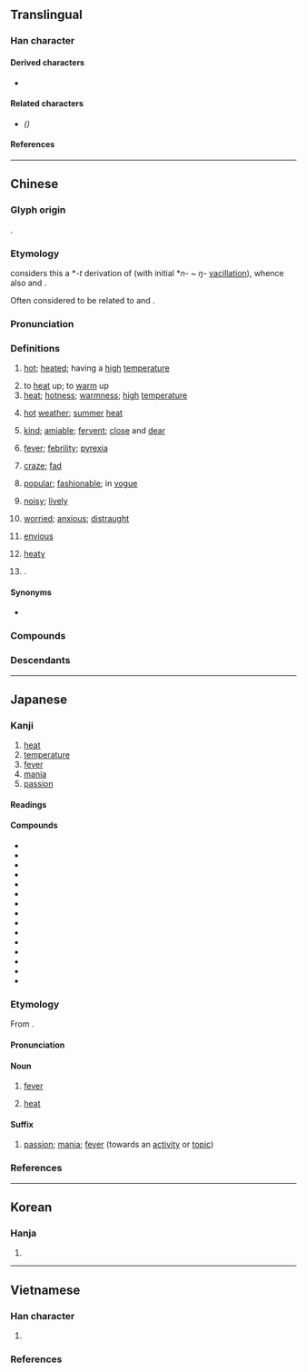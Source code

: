 {{also|热|熟}}
{{character info}}
==Translingual==

===Han character===
{{Han char|rn=86|rad=火|as=11|sn=15|four=45331|canj=GIF|ids=⿱埶灬}}

====Derived characters====
* {{l|mul|[[𪷴]], [[𢤢]], [[爇]]([[𦶟]])}}

====Related characters====
* {{l|mul|[[热]]}} ''({{w|Simplified Chinese}})''

====References====
{{Han ref|kx=0681.080|dkj=19360|dj=1092.240|hdz=32230.100|uh=71B1}}

----

==Chinese==
{{zh-forms|s=热|alt=𤍠,𤉟,𤋩,𤎮,𪌌}}

===Glyph origin===
{{Han etym}}
{{Han compound|埶|火|c1=p|c2=s|t2=fire|ls=psc|alt2=灬}}.

===Etymology===
{{zh-ref|Schuessler (2007)}} considers this a *''-t'' derivation of {{inh|zh|sit-pro|*nwe||warm}} (with initial *''n-'' ~ ''ŋ-'' [[vacillation]]), whence also {{cog|my|နွေး||warm; lukewarm}} and {{m|my|နွှေး||to warm something; to revise}}.

Often considered to be related to {{och-l|爇|to burn; to toast}} and {{och-l|焫|hot}}.

===Pronunciation===
{{zh-pron
|m=rè
|m-s=re2
|dg=жә1
|c=jit6
|c-t=nget5
|g=let6
|h=pfs=ngie̍t;gd=ngiad6
|j=rah4
|mb=iě
|md=iĕk
|mn=xm,qz,jj,tp:lia̍t/zz,kh:jia̍t/xm,qz,jj,tp:loa̍h/zz,kh,sg,pn:joa̍h
|mn_note=lia̍t/jia̍t - literary; loa̍h/joa̍h - vernacular
|mn-t=riêg8/riag8/ruah8
|mn-t_note=riêg8/riag8 - literary (riêg8 - Chaozhou); ruah8 - vernacular
|w=5nyiq
|x=ye6
|ma=y
|mc=y
|oc=y
|cat=a,v,n,adv,pn
}}

===Definitions===
{{zh-hanzi}}

# [[hot]]; [[heated]]; having a [[high]] [[temperature]]
#: {{zh-x|一 杯 熱 茶|a cup of '''hot''' tea}}
#: {{zh-x|今天 很 熱。|It is quite '''hot''' today.}}
#: {{zh-x|啲 湯 仲 好 熱，小心 啲 啦。|The soup's still '''hot'''; be careful.|C}}
#: {{zh-x|湯 還 熱 呢，要 小心。|The soup's still '''hot'''; be careful.}}
# to [[heat]] up; to [[warm]] up
# [[heat]]; [[hotness]]; [[warmness]]; [[high]] [[temperature]]
#: {{zh-x|傳 熱|to conduct '''heat'''}}
# {{lb|zh|literary}} [[hot]] [[weather]]; [[summer]] [[heat]]
# [[kind]]; [[amiable]]; [[fervent]]; [[close]] and [[dear]]
#: {{zh-x|熱情|enthusiastic}}
#: {{zh-x|熱戀|to be head over heels in love; to be madly in love}}
#: {{zh-x|熱心腸|warm-heartedness}}
# [[fever]]; [[febrility]]; [[pyrexia]]
#: {{zh-x|發熱|to have a '''fever'''}}
#: {{zh-x|退熱|to bring down a '''fever'''}}
# [[craze]]; [[fad]]
#: {{zh-x|鋼琴 熱|piano craze; intense enthusiasm for learning the piano}}
# [[popular]]; [[fashionable]]; in [[vogue]]
#: {{zh-x|熱門|popular; in vogue; hot}}
# [[noisy]]; [[lively]]
#: {{zh-x|熱鬧|bustling; lively}}
# {{lb|zh|literary}} [[worried]]; [[anxious]]; [[distraught]]
# [[envious]]
#: {{zh-x|眼熱|to envy}}
# {{lb|zh|traditional Chinese medicine}} [[heaty]]
# {{surname|zh}}.

====Synonyms====
* {{sense|hot}}
{{zh-syn-saurus|熱}}
{{zh-dial|熱}}

===Compounds===
{{zh-der|熱愛|灼熱|熱病|熱補|熱菜|熱腸|熱潮|熱忱|熱誠|熱處理|熱帶|熱帶魚|熱導體|熱點|熱電廠|熱點堆|熱電站|熱度|熱風|熱敷|熱服|熱輻射|熱功當量|熱狗|熱鍋上的螞蟻|熱核反應|熱核武器|熱烘烘|熱乎|熱呼|熱乎乎|熱火|熱火朝天|熱和|熱加工|熱勁|熱勁兒|熱辣辣|熱浪|熱淚|熱淚盈眶|熱力|熱力學|熱戀|熱量|熱烈|熱流|熱門|熱門貨|熱鬧|熱能|熱噴噴|熱氣|熱氣球|熱切|熱情|熱容量|熱身賽|熱水|熱水袋|熱水瓶|熱水器|熱塑性|熱騰騰|熱天|熱土|熱望|熱線|熱線電話|熱銷|熱心|熱心腸|熱心腸兒|熱學|熱血|熱血動物|熱藥|熱飲|熱源|熱戰|熱障|熱中|熱衷|熱到辣嘴|一腔熱血|一頭熱|不因人熱|不因熱|不著疼熱|乍冷乍熱|乍寒乍熱|乾熱|亞熱帶|傳熱|內熱|冒熱氣|冷嘲熱罵|冷嘲熱諷|冷熱病|冷言熱語|冷譏熱嘲|出熱|加熱|動熱|原子熱|及熱釜炊|受熱|古道熱腸|吸熱反應|吸熱玻璃|回歸熱|地熱|大陸熱|天狗熱|害熱|寒熱|寒耕熱耘|導熱|心熱|心跳耳熱|忙熱|忽冷忽熱|悶熱|打得火熱|打熱|打熱椎|打鐵趁熱|放熱反應|散熱|散熱器|暑熱|東方熱|氣化熱|水深火熱|汽化熱|沒疼熱|沸熱|波浪熱|波狀熱|湊熱鬧|湯燒火熱|溫熱|溶解熱|滾熱|滿腔熱忱|滿腔熱情|滿腔熱血|潛熱|潮熱|火熱|火熱水深|炎熱|炙手可熱|炙熱|煨熱|煩熱|蒸發熱|熯熱|熱亂|熱作|熱傳導|熱剌剌|熱劑|熱化|熱化學|熱合|熱呼呼|熱喪|熱嘴|熱地|熱孝|熱官|熱定型|熱客|熱導率|熱屏|熱島效應|熱工學|熱帶低壓|熱帶氣旋|熱平衡|熱得快|熱情如火|熱惱|熱擦|熱敏性|熱敏電阻|熱機|熱毒|熱氣層|熱氣騰騰|熱汙染|熱河|熱河省|熱河高原|熱海|熱滾滾|熱熱鬧鬧|熱燥|熱爪哇|熱症|熱痙攣|熱療|熱泵|熱絡|熱腹|熱膨脹|熱褲|熱覺|熱賣|熱身|熱身運動|熱車|熱那亞|熱錢|熱門音樂|熱雷雨|熱電|熱電偶|熱電流|熱霧|熱食|熱鬧哄哄|熾熱|燠熱|燥熱|狂熱|狂熱分子|狗吃熱屎|猩紅熱|產褥熱|痰熱阻肺|登陸熱|登革熱|發熱|白熱|白熱化|白熱電燈|看熱鬧|眼熱|眼狂心熱|眼花耳熱|眼餳耳熱|瞧熱鬧|知疼著熱|祛風除熱|稻熱病|絕熱|耐熱|耳熱|耳熱眼跳|腸慌腹熱|腹熱|腹熱心煎|腹熱腸荒|臉熱|花粉熱|著疼熱|融解熱|親熱|親親熱熱|解熱劑|說親道熱|赤熱|趁熱|趁熱灶|趁熱灶火|趕熱|趕熱灶|趕熱腳兒|趨炎附熱|趨熱性|躁熱|輻射熱|退熱|酒酣耳熱|酷熱|量熱計|鋁熱法|鎔解熱|間歇熱|陰虛發熱|陽虛發熱|隔日熱|隔熱|電熱|電熱器|電熱杯|電熱水器|電熱水瓶|電熱褥|面紅耳熱|顛寒作熱|風溼熱|風熱|風熱感冒|餘熱|骨痛熱|鬧熱|鬧鬧熱熱|鬱熱|鸚鵡熱|黃熱病|黑熱病|熱乾麵|熱衰竭|歇熱:hioh-joa̍h;Min Nan|阿熱勒|比熱容|熱容|科克鐵熱克|鐵熱木|鐵熱克}}

===Descendants===
{{CJKV||ねつ|열|nhiệt}}

{{zh-cat|Beginning|Temperature}}

----

==Japanese==

===Kanji===
{{ja-kanji|grade=4|rs=火11}}

# [[heat]]
# [[temperature]]
# [[fever]]
# [[mania]]
# [[passion]]

====Readings====
{{ja-readings
|goon=ねつ, ねち
|kanon=ぜつ
|kun=あつ-い, いき-る, ほて-る, ほとぼ-り
}}

====Compounds====
{{der-top}}
* {{ja-r|熱愛|ねつあい}}
* {{ja-r|熱意|ねつい}}
* {{ja-r|熱気|ねっき}}
* {{ja-r|熱い|あつい}}
* {{ja-r|熱狂|ねっきょう}}
* {{ja-r|熱血|ねっけつ}}
* {{ja-r|熱戦|ねっせん}}
* {{ja-r|熱帯|ねったい}}
* {{ja-r|熱中|ねっちゅう}}
* {{ja-r|熱風|ねっぷう}}
* {{ja-r|熱量|ねつりょう}}
* {{ja-r|熱烈|ねつれつ}}
* {{ja-r|灼熱|しゃくねつ}}
* {{ja-r|熱する|ねっする}}
* {{ja-r|熱%燗|あつ%かん}}
{{der-bottom}}

===Etymology===
{{wikipedia|lang=ja}}
{{ja-kanjitab|ねつ|yomi=o}}

From {{der|ja|ltc|-}} {{ltc-l|熱}}.

====Pronunciation====
{{ja-pron|ねつ|acc=2|acc_ref=DJR}}

====Noun====
{{ja-noun|ねつ}}

# [[fever]]
#: {{ja-usex|物%凄い'''熱'''を出す|もの%すごい '''ねつ''' を だす|to come down with a terrible '''fever'''}}
# {{lb|ja|physics}} [[heat]]

====Suffix====
{{ja-pos|suffix|ねつ}}

# {{lb|ja|informal}} [[passion]]; [[mania]]; [[fever]] (towards an [[activity]] or [[topic]])

===References===
<references/>

----

==Korean==

===Hanja===
{{ko-hanja|덥다|더울|열}}

# {{hanja form of|열|[[fever]]; [[heat]]}}

----

==Vietnamese==

===Han character===
{{vi-readings|rs=足05
|hanviet=nhiệt-Trần (1999)
|nom=nhét-btcn, nhẹt-btcn
}}

# {{han tu form of|nhiệt|[[heat]]}}

===References===
<references/>